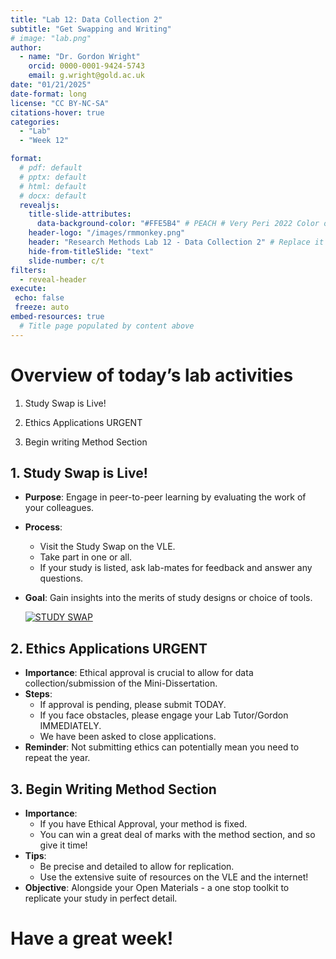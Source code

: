 ```yaml
---
title: "Lab 12: Data Collection 2"
subtitle: "Get Swapping and Writing"
# image: "lab.png"
author: 
  - name: "Dr. Gordon Wright"
    orcid: 0000-0001-9424-5743
    email: g.wright@gold.ac.uk
date: "01/21/2025"
date-format: long
license: "CC BY-NC-SA"
citations-hover: true
categories: 
  - "Lab"
  - "Week 12"

format: 
  # pdf: default
  # pptx: default
  # html: default
  # docx: default
  revealjs: 
    title-slide-attributes: 
      data-background-color: "#FFE5B4" # PEACH # Very Peri 2022 Color of the year
    header-logo: "/images/rmmonkey.png"
    header: "Research Methods Lab 12 - Data Collection 2" # Replace it
    hide-from-titleSlide: "text"
    slide-number: c/t
filters:
  - reveal-header
execute:
 echo: false
 freeze: auto
embed-resources: true
  # Title page populated by content above
---
```


# Overview of today's lab activities

1.  Study Swap is Live!

2.  Ethics Applications URGENT

3.  Begin writing Method Section

## 1. Study Swap is Live!

-   **Purpose**: Engage in peer-to-peer learning by evaluating the work
    of your colleagues.

-   **Process**:

    -   Visit the Study Swap on the VLE.
    -   Take part in one or all.
    -   If your study is listed, ask lab-mates for feedback and answer
        any questions.

-   **Goal**: Gain insights into the merits of study designs or choice
    of tools.

    [![STUDY
    SWAP](images/StudySwap.png)](https://learn.gold.ac.uk/mod/page/view.php?id=1444772)

## 2. Ethics Applications URGENT

-   **Importance**: Ethical approval is crucial to allow for data
    collection/submission of the Mini-Dissertation.
-   **Steps**:
    -   If approval is pending, please submit TODAY.
    -   If you face obstacles, please engage your Lab Tutor/Gordon
        IMMEDIATELY.
    -   We have been asked to close applications.
-   **Reminder**: Not submitting ethics can potentially mean you need to
    repeat the year.

## 3. Begin Writing Method Section

-   **Importance**:
    -   If you have Ethical Approval, your method is fixed.
    -   You can win a great deal of marks with the method section, and
        so give it time!
-   **Tips**:
    -   Be precise and detailed to allow for replication.
    -   Use the extensive suite of resources on the VLE and the
        internet!
-   **Objective**: Alongside your Open Materials - a one stop toolkit to
    replicate your study in perfect detail.

# Have a great week!
